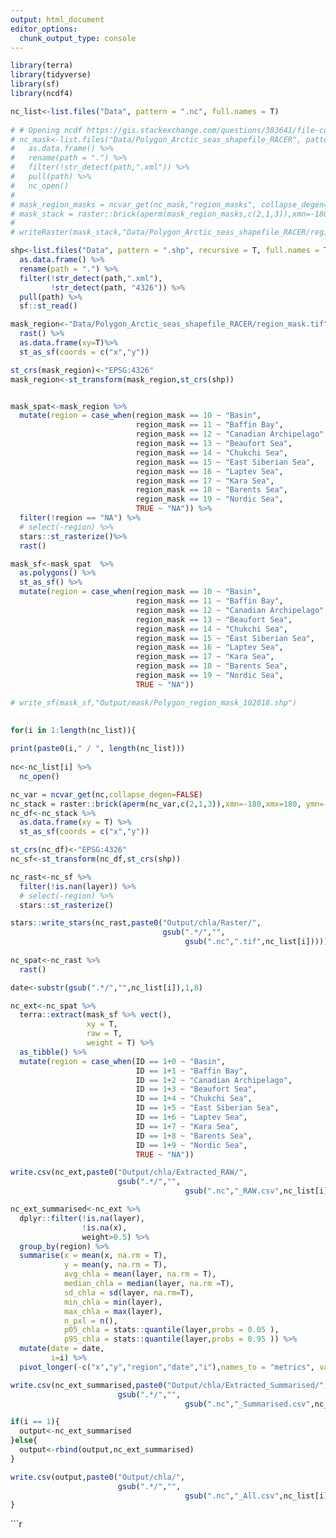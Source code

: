 ```yaml
---
output: html_document
editor_options: 
  chunk_output_type: console
---
```


```r
library(terra)
library(tidyverse)
library(sf)
library(ncdf4)
```

```r


nc_list<-list.files("Data", pattern = ".nc", full.names = T)
 
# # Opening ncdf https://gis.stackexchange.com/questions/383641/file-conversion-from-nc-to-tiff
# nc_mask<-list.files("Data/Polygon_Arctic_seas_shapefile_RACER", pattern = ".nc",full.names = T) %>%
#   as.data.frame() %>%
#   rename(path = ".") %>%
#   filter(!str_detect(path,".xml")) %>%
#   pull(path) %>%
#   nc_open()
# 
# mask_region_masks = ncvar_get(nc_mask,"region_masks", collapse_degen=FALSE)
# mask_stack = raster::brick(aperm(mask_region_masks,c(2,1,3)),xmn=-180,xmx=180, ymn=-90, ymx=90)
# 
# writeRaster(mask_stack,"Data/Polygon_Arctic_seas_shapefile_RACER/region_mask.tif",overwrite = T)

shp<-list.files("Data", pattern = ".shp", recursive = T, full.names = T) %>%
  as.data.frame() %>%
  rename(path = ".") %>%
  filter(!str_detect(path,".xml"),
         !str_detect(path, "4326")) %>%
  pull(path) %>%
  sf::st_read()

mask_region<-"Data/Polygon_Arctic_seas_shapefile_RACER/region_mask.tif" %>% 
  rast() %>% 
  as.data.frame(xy=T)%>% 
  st_as_sf(coords = c("x","y"))

st_crs(mask_region)<-"EPSG:4326"
mask_region<-st_transform(mask_region,st_crs(shp))


mask_spat<-mask_region %>% 
  mutate(region = case_when(region_mask == 10 ~ "Basin",
                            region_mask == 11 ~ "Baffin Bay",
                            region_mask == 12 ~ "Canadian Archipelago",
                            region_mask == 13 ~ "Beaufort Sea",
                            region_mask == 14 ~ "Chukchi Sea",
                            region_mask == 15 ~ "East Siberian Sea",
                            region_mask == 16 ~ "Laptev Sea",
                            region_mask == 17 ~ "Kara Sea",
                            region_mask == 18 ~ "Barents Sea",
                            region_mask == 19 ~ "Nordic Sea",
                            TRUE ~ "NA")) %>%
  filter(!region == "NA") %>%
  # select(-region) %>% 
  stars::st_rasterize()%>% 
  rast() 

mask_sf<-mask_spat  %>% 
  as.polygons() %>% 
  st_as_sf() %>% 
  mutate(region = case_when(region_mask == 10 ~ "Basin",
                            region_mask == 11 ~ "Baffin Bay",
                            region_mask == 12 ~ "Canadian Archipelago",
                            region_mask == 13 ~ "Beaufort Sea",
                            region_mask == 14 ~ "Chukchi Sea",
                            region_mask == 15 ~ "East Siberian Sea",
                            region_mask == 16 ~ "Laptev Sea",
                            region_mask == 17 ~ "Kara Sea",
                            region_mask == 18 ~ "Barents Sea",
                            region_mask == 19 ~ "Nordic Sea",
                            TRUE ~ "NA"))

# write_sf(mask_sf,"Output/mask/Polygon_region_mask_102018.shp")
  
```

```r

for(i in 1:length(nc_list)){
  
print(paste0(i," / ", length(nc_list)))
  
nc<-nc_list[i] %>% 
  nc_open()

nc_var = ncvar_get(nc,collapse_degen=FALSE)
nc_stack = raster::brick(aperm(nc_var,c(2,1,3)),xmn=-180,xmx=180, ymn=-90, ymx=90)
nc_df<-nc_stack %>% 
  as.data.frame(xy = T) %>% 
  st_as_sf(coords = c("x","y"))

st_crs(nc_df)<-"EPSG:4326"
nc_sf<-st_transform(nc_df,st_crs(shp)) 

nc_rast<-nc_sf %>%
  filter(!is.nan(layer)) %>% 
  # select(-region) %>% 
  stars::st_rasterize() 

stars::write_stars(nc_rast,paste0("Output/chla/Raster/",
                                  gsub(".*/","",
                                       gsub(".nc",".tif",nc_list[i]))))
  
nc_spat<-nc_rast %>% 
  rast()

date<-substr(gsub(".*/","",nc_list[i]),1,8)

nc_ext<-nc_spat %>% 
  terra::extract(mask_sf %>% vect(),
                 xy = T,
                 raw = T,
                 weight = T) %>% 
  as_tibble() %>% 
  mutate(region = case_when(ID == 1+0 ~ "Basin",
                            ID == 1+1 ~ "Baffin Bay",
                            ID == 1+2 ~ "Canadian Archipelago",
                            ID == 1+3 ~ "Beaufort Sea",
                            ID == 1+4 ~ "Chukchi Sea",
                            ID == 1+5 ~ "East Siberian Sea",
                            ID == 1+6 ~ "Laptev Sea",
                            ID == 1+7 ~ "Kara Sea",
                            ID == 1+8 ~ "Barents Sea",
                            ID == 1+9 ~ "Nordic Sea",
                            TRUE ~ "NA")) 

write.csv(nc_ext,paste0("Output/chla/Extracted_RAW/",
                        gsub(".*/","",
                                       gsub(".nc","_RAW.csv",nc_list[i]))), row.names = F,)

nc_ext_summarised<-nc_ext %>% 
  dplyr::filter(!is.na(layer),
                !is.na(x),
                weight>0.5) %>% 
  group_by(region) %>% 
  summarise(x = mean(x, na.rm = T),
            y = mean(y, na.rm = T),
            avg_chla = mean(layer, na.rm = T),
            median_chla = median(layer, na.rm =T),
            sd_chla = sd(layer, na.rm=T),
            min_chla = min(layer),
            max_chla = max(layer),
            n_pxl = n(),
            p05_chla = stats::quantile(layer,probs = 0.05 ),
            p95_chla = stats::quantile(layer,probs = 0.95 )) %>% 
  mutate(date = date,
         i=i) %>% 
  pivot_longer(-c("x","y","region","date","i"),names_to = "metrics", values_to = "values" )

write.csv(nc_ext_summarised,paste0("Output/chla/Extracted_Summarised/",
                        gsub(".*/","",
                                       gsub(".nc","_Summarised.csv",nc_list[i]))), row.names = F)

if(i == 1){
  output<-nc_ext_summarised
}else{
  output<-rbind(output,nc_ext_summarised)
}

write.csv(output,paste0("Output/chla/",
                        gsub(".*/","",
                                       gsub(".nc","_All.csv",nc_list[i]))), row.names = F)
} 

```


```r


